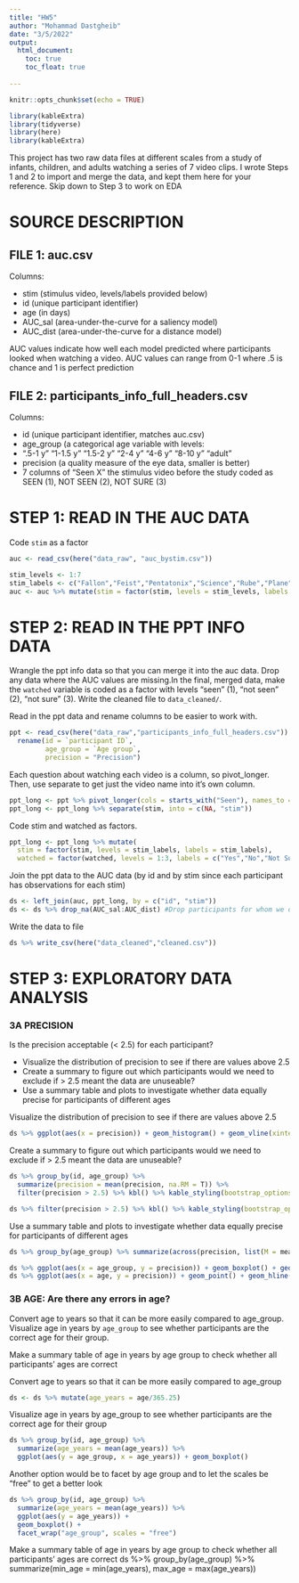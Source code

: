 ```yaml
---
title: "HW5"
author: "Mohammad Dastgheib"
date: "3/5/2022"
output:
  html_document:
    toc: true
    toc_float: true
    
---
```


```r
knitr::opts_chunk$set(echo = TRUE)
```

```r
library(kableExtra)
library(tidyverse)
library(here)
library(kableExtra)
```


This project has two raw data files at different scales from a study of infants, children, and adults watching a series of 7 video clips. I wrote Steps 1 and 2 to import and merge the data, and kept them here for your reference.
Skip down to Step 3 to work on EDA

# SOURCE DESCRIPTION

## FILE 1: auc.csv

Columns:

  * stim (stimulus video, levels/labels provided below)
  * id (unique participant identifier)
  * age (in days)
  * AUC_sal (area-under-the-curve for a saliency model)
  * AUC_dist (area-under-the-curve for a distance model)
           
AUC values indicate how well each model predicted where participants looked when watching a video. AUC values can range from 0-1 where .5 is chance and 1 is perfect prediction


## FILE 2: participants_info_full_headers.csv

Columns:

  * id (unique participant identifier, matches auc.csv)
  * age_group (a categorical age variable with levels:
  * ".5-1 y" "1-1.5 y" "1.5-2 y" "2-4 y" "4-6 y" "8-10 y" "adult" 
  * precision (a quality measure of the eye data, smaller is better)
  * 7 columns of "Seen X" the stimulus video before the study coded as SEEN (1), NOT SEEN (2), NOT SURE (3) 


# STEP 1: READ IN THE AUC DATA 

Code `stim` as a factor 


```r
auc <- read_csv(here("data_raw", "auc_bystim.csv"))

stim_levels <- 1:7
stim_labels <- c("Fallon","Feist","Pentatonix","Science","Rube","Plane","Dogs")
auc <- auc %>% mutate(stim = factor(stim, levels = stim_levels, labels = stim_labels))
```


# STEP 2: READ IN THE PPT INFO DATA


Wrangle the ppt info data so that you can merge it into the auc data. Drop any data where the AUC values are missing.In the final, merged data, make the `watched` variable is coded as a factor with levels "seen" (1), "not seen" (2), "not sure" (3). Write the cleaned file to `data_cleaned/`.

Read in the ppt data and rename columns to be easier to work with.


```r
ppt <- read_csv(here("data_raw","participants_info_full_headers.csv")) %>% 
  rename(id = `participant ID`,
         age_group = `Age group`,
         precision = "Precision")
```


Each question about watching each video is a column, so pivot_longer. Then, use separate to get just the video name into it's own column.


```r
ppt_long <- ppt %>% pivot_longer(cols = starts_with("Seen"), names_to = "stim", values_to = "watched")
ppt_long <- ppt_long %>% separate(stim, into = c(NA, "stim"))
```

Code stim and watched as factors.


```r
ppt_long <- ppt_long %>% mutate(
  stim = factor(stim, levels = stim_labels, labels = stim_labels),
  watched = factor(watched, levels = 1:3, labels = c("Yes","No","Not Sure")))
```

Join the ppt data to the AUC data (by id and by stim since each participant has observations for each stim)


```r
ds <- left_join(auc, ppt_long, by = c("id", "stim"))
ds <- ds %>% drop_na(AUC_sal:AUC_dist) #Drop participants for whom we don't have data for the DV
```

Write the data to file


```r
ds %>% write_csv(here("data_cleaned","cleaned.csv"))
```


# STEP 3: EXPLORATORY DATA ANALYSIS

### 3A PRECISION

Is the precision acceptable (< 2.5) for each participant? 

  * Visualize the distribution of precision to see if there are values above 2.5
  * Create a summary to figure out which participants would we need to exclude if > 2.5 meant the data are unuseable? 
  * Use a summary table and plots to investigate whether data equally precise for participants of different ages


Visualize the distribution of precision to see if there are values above 2.5

```r
ds %>% ggplot(aes(x = precision)) + geom_histogram() + geom_vline(xintercept = 2.5)
```


Create a summary to figure out which participants would we need to exclude if > 2.5 meant the data are unuseable? 


```r
ds %>% group_by(id, age_group) %>% 
  summarize(precision = mean(precision, na.RM = T)) %>% 
  filter(precision > 2.5) %>% kbl() %>% kable_styling(bootstrap_options = c("striped", "hover"))
```

```r
ds %>% filter(precision > 2.5) %>% kbl() %>% kable_styling(bootstrap_options = c("striped", "hover"))
```



Use a summary table and plots to investigate whether data equally precise for participants of different ages

```r
ds %>% group_by(age_group) %>% summarize(across(precision, list(M = mean, MIN = min, MAX = max))) %>% kbl() %>% kable_styling()
```

```r
ds %>% ggplot(aes(x = age_group, y = precision)) + geom_boxplot() + geom_hline(yintercept = 2.5)
ds %>% ggplot(aes(x = age, y = precision)) + geom_point() + geom_hline(yintercept = 2.5)
```

### 3B AGE: Are there any errors in age? 

Convert age to years so that it can be more easily compared to age_group. Visualize age in years by `age_group` to see whether participants are the correct age for their group. 

Make a summary table of age in years by age group to check whether all participants' ages are correct

Convert age to years so that it can be more easily compared to age_group

```r
ds <- ds %>% mutate(age_years = age/365.25)
```


Visualize age in years by age_group to see whether participants are the correct age for their group

```r
ds %>% group_by(id, age_group) %>% 
  summarize(age_years = mean(age_years)) %>% 
  ggplot(aes(y = age_group, x = age_years)) + geom_boxplot()
```



Another option would be to facet by age group and to let the scales be "free" to get a better look


```r
ds %>% group_by(id, age_group) %>% 
  summarize(age_years = mean(age_years)) %>% 
  ggplot(aes(y = age_years)) + 
  geom_boxplot() + 
  facet_wrap("age_group", scales = "free")
```




Make a summary table of age in years by age group to check whether all participants' ages are correct
ds %>% group_by(age_group) %>% summarize(min_age = min(age_years), max_age = max(age_years))



  
